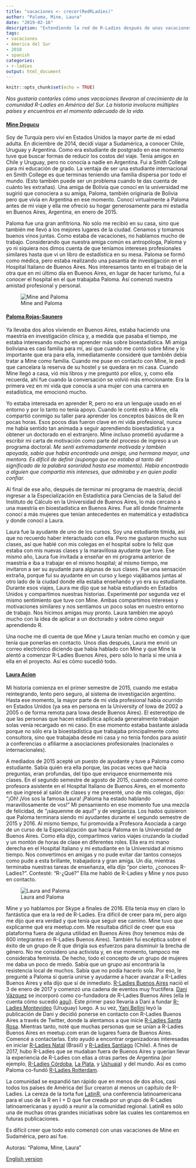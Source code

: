```yaml
---
title: "vacaciones <- crecer(RedRLadies)"
author: "Paloma, Mine, Laura"
date: "2019-02-16"
description: "Extendiendo la red de R-Ladies después de unas vacaciones"
tags: 
- vacaciones
- America del Sur
- 2018
- spanish
categories:
- r-ladies
output: html_document
---
```


```r
knitr::opts_chunk$set(echo = TRUE)
```

*Nos gustaría contarles cómo unas vacaciones llevaron al crecimiento de la comunidad R-Ladies en América del Sur. La historia involucra múltiples países y encuentros en el momento adecuado de la vida.* 

#### [Mine Dogucu](https://twitter.com/MineDogucu)

Soy de Turquía pero viví en Estados Unidos la mayor parte de mi edad adulta. En diciembre de 2014, decidí viajar a Sudamérica, a conocer Chile, Uruguay y Argentina. Como era estudiante de postgrado en ese momento tuve que buscar formas de reducir los costos del viaje. Tenía amigos en Chile y Uruguay, pero no conocía a nadie en Argentina. Fui a Smith College para mi educación de grado. La ventaja de ser una estudiante internacional en Smith College es que terminas teniendo una familia dispersa por todo el mundo. (Esto también puede ser un problema cuando te das cuenta de cuánto les extrañas). Una amiga de Bolivia que conocí en la universidad me sugirió que conociera a su amiga, Paloma, también originaria de Bolivia pero que vivía en Argentina en ese momento. Conocí virtualmente a Paloma antes de mi viaje y ella me ofreció su hogar generosamente para mi estadía en Buenos Aires, Argentina, en enero de 2015.

Paloma fue una gran anfitriona. No sólo me recibió en su casa, sino que también me llevó a los mejores lugares de la ciudad. Cenamos y tomamos buenos vinos juntas. Como estaba de vacaciones, no hablamos mucho de trabajo. Considerando que nuestra amiga común es antropóloga, Paloma y yo ni siquiera nos dimos cuenta de que teníamos intereses profesionales similares hasta que vi un libro de estadística en su mesa. Paloma se formó como médica, pero estaba realizando una pasantía de investigación en el Hospital Italiano de Buenos Aires. Nos interesamos tanto en el trabajo de la otra que en mi último día en Buenos Aires, en lugar de hacer turismo, fui a conocer el hospital en el que trabajaba Paloma. Así comenzó nuestra amistad profesional y personal.

![Mine and Paloma](mine_paloma.jpg)

#### [Paloma Rojas-Saunero](https://twitter.com/palolili23)

Ya llevaba dos años viviendo en Buenos Aires, estaba haciendo una maestría en investigación clínica y, a medida que pasaba el tiempo, me estaba interesando mucho en aprender más sobre bioestadística. Mi amiga boliviana es casi familia para mí, así que cuando me contó sobre Mine y lo importante que era para ella, inmediatamente consideré que también debía tratar a Mine como familia. Cuando me puse en contacto con Mine, le pedí que cancelara la reserva de su hostel y se quedara en mi casa. Cuando Mine llegó a casa, vió mis libros y me preguntó por ellos, y, como ella recuerda, ahí fue cuando la conversación se volvió más emocionante. Era la primera vez en mi vida que conocía a una mujer con una carrera en estadística, me emocionó mucho.

Yo estaba interesada en aprender R, pero no era un lenguaje usado en el entorno y por lo tanto no tenía apoyo. Cuando le conté esto a Mine, ella compartió conmigo su taller para aprender los conceptos básicos de R en pocas horas. Esos pocos días fueron clave en mi vida profesional, nunca me había sentido tan animada a seguir aprendiendo bioestadística y a obtener un doctorado en el extranjero. Mine incluso prometió ayudarme a escribir mi carta de motivación como parte del proceso de ingreso a un programa doctoral. *Me sentí extremadamente motivada y también apoyada, sabía que había encontrado una amiga, una hermana mayor, una mentora. Es difícil de definir (supongo que no estaba al tanto del significado de la palabra sororidad hasta ese momento). Había encontrado a alguien que compartía mis intereses, que admiraba y en quien podía confiar.*

Al final de ese año, después de terminar mi programa de maestría, decidí ingresar a la Especialización en Estadística para Ciencias de la Salud del Instituto de Cálculo en la Universidad de Buenos Aires, lo más cercano a una maestría en bioestadística en Buenos Aires. Fue allí donde finalmente conocí a más mujeres que tenían antecedentes en matemática y estadística y donde conocí a Laura.

Laura fue la ayudante de uno de los cursos. Soy una estudiante tímida, así que no recuerdo haber interactuado con ella. Pero me gustaron mucho sus clases, así que hablé con mis colegas en el hospital sobre lo feliz que estaba con mis nuevas clases y la maravillosa ayudante que tuve. Ese mismo año, Laura fue invitada a enseñar en mi programa anterior de maestría e iba a trabajar en el mismo hospital; al mismo tiempo, me invitaron a ser su ayudante para algunas de sus clases. Fue una sensación extraña, porque fui su ayudante en un curso y luego viajábamos juntas al otro lado de la ciudad donde ella estaba enseñando y yo era su estudiante. Durante esos viajes, Laura me dijo que se había estudiando en Estados Unidos y compartimos nuestras historias. Experimenté por segunda vez el mismo sentimiento que tuve con Mine. Ambas compartimos intereses y motivaciones similares y nos sentíamos un poco solas en nuestro entorno de trabajo. Nos hicimos amigas muy pronto. Laura también me apoyó mucho con la idea de aplicar a un doctorado y sobre cómo seguir aprendiendo R.

Una noche me di cuenta de que Mine y Laura tenían mucho en común y que tenía que ponerlas en contacto. Unos días después, Laura me envió un correo electrónico diciendo que había hablado con Mine y que Mine la alentó a comenzar R-Ladies Buenos Aires, pero sólo lo haría si me unía a ella en el proyecto. Así es cómo sucedió todo.


#### [Laura Acion](https://twitter.com/_lacion_)

Mi historia comienza en el primer semestre de 2015, cuando me estaba reintegrando, lento pero seguro, al sistema de investigación argentino. Hasta ese momento, la mayor parte de mi vida profesional había ocurrido en Estados Unidos (ya sea en persona en la University of Iowa de 2002 a 2005 o de forma remota para Iowa desde Buenos Aires). El estereotipo de que las personas que hacen estadística aplicada generalmente trabajan solas venía recargado en mi caso. En ese momento estaba bastante aislada porque no sólo era la bioestadística que trabajaba principalmente como consultora, sino que trabajaba desde mi casa y no tenía fondos para asistir a conferencias o afiliarme a asociaciones profesionales (nacionales o internacionales).

A mediados de 2015 acepté un puesto de ayudante y tuve a Paloma como estudiante. Sabía quién era ella porque, las pocas veces que hacía preguntas, eran profundas, del tipo que enriquece enormemente mis clases. En el segundo semestre de agosto de 2015, cuando comencé como profesora asistente en el Hospital Italiano de Buenos Aires, en el momento en que ingresé al salón de clases y me presenté, uno de mis colegas, dijo: “¡Oh! ¡Vos sos la famosa Laura! ¡Paloma ha estado hablando maravillosamente de vos!" Mi pensamiento en ese momento fue una mezcla de felicidad, de "¡sáquenme de aquí!" y de vergüenza. Los hados quisieron que Paloma terminara siendo mi ayudantes durante el segundo semestre de 2015 y 2016. Al mismo tiempo, fui promovida a Profesora Asociada a cargo de un curso de la Especialización que hacía Paloma en la Universidad de Buenos Aires. Como ella dijo, compartimos varios viajes cruzando la ciudad y un montón de horas de clase en diferentes roles. Ella era mi mano derecha en el Hospital Italiano y mi estudiante en la Universidad al mismo tiempo. Nos convertimos en amigas y no pude evitar dar tantos consejos como pude a esta brillante, trabajadora y gran amiga. Un día, mientras terminaba nuestras tareas de enseñanza, ella dijo "por cierto, ¿conoces R-Ladies?". Contesté: "R-¿Qué?" Ella me habló de R-Ladies y Mine y nos puso en contacto.

![Laura and Paloma](laura_paloma.jpg)

Mine y yo hablamos por Skype a finales de 2016. Ella tenía muy en claro lo fantástica que era la red de R-Ladies. Era difícil de creer para mí, pero algo me dijo que era verdad y que tenía que seguir ese camino. Mine tuvo que explicarme qué era meetup.com. Me resultaba difícil de creer que esa plataforma fuera de alguna utilidad en Buenos Aires (hoy tenemos más de 600 integrantes en R-Ladies Buenos Aires). También fui escéptica sobre el éxito de un grupo de R que dirigía sus esfuerzos para disminuir la brecha de género. No me considero una activista y, en ese momento, tampoco me consideraba feminista. De hecho, todo el concepto de un grupo de mujeres me daba un poco de miedo. Sabía que un grupo así encontraría la resistencia local de muchos. Sabía que no podía hacerlo sola. Por eso, le pregunté a Paloma si quería unirse y ayudarme a hacer avanzar a R-Ladies Buenos Aires y ella dijo que sí de inmediato. 
[R-Ladies Buenos Aires](https://www.meetup.com/es-ES/rladies-buenos-aires/) nació el 3 de enero de 2017 y comenzó una cadena de eventos muy fructífera. [Dani Vázquez](https://twitter.com/d4tagirl) se incorporó como co-fundadora de R-Ladies Buenos Aires (ella le cuenta cómo sucedió [aquí](https://d4tagirl.com/2017/01/the-r-ladies-way)). Este primer paso llevaría a Dani a fundar [R-Ladies Montevideo](https://www.meetup.com/es-ES/rladies-montevideo/) (Uruguay) luego. A su vez, [Yani Bellini](https://twitter.com/yabellini) leyó la publicación de Dani y decidió ponerse en contacto con R-Ladies Buenos Aires a través de Twitter, donde la alentamos a que inicie  [R-Ladies Santa Rosa](https://www.meetup.com/es-ES/rladies-santa-rosa/). Mientras tanto, noté que muchas personas que se unían a R-Ladies Buenos Aires en meetup.com eran de lugares fuera de Buenos Aires. Comencé a contactarlas. Esto ayudó a encontrar organizadoras interesadas en iniciar [R-Ladies Natal](https://www.meetup.com/es-ES/rladies-natal/) (Brasil) y [R-Ladies Santiago](https://www.meetup.com/es-ES/rladies-scl/) (Chile). A fines de 2017, hubo R-Ladies que se mudaban fuera de Buenos Aires y querían llevar la experiencia de R-Ladies con ellas a otras partes de Argentina (por ejemplo, [R-Ladies Córdoba](https://www.meetup.com/es-ES/rladies-cordoba/), [La Plata](https://www.meetup.com/es-ES/rladies-la-plata/), y [Ushuaia](https://www.meetup.com/es-ES/rladies-ushuaia/)) y del mundo. Así es como Paloma co-fundó  [R-Ladies Rotterdam](https://www.meetup.com/es-ES/rladies-rotterdam/).

La comunidad se expandió tan rápido que en menos de dos años, casi todos los países de América del Sur crearon al menos un capítulo de R-Ladies. La cereza de la torta fue [LatinR](http://latin-r.com/en), una conferencia latinoamericana para el uso de la R en I + D que fue creada por un grupo de R-Ladies latinoamericanas y ayudó a reunir a la comunidad regional. LatinR es sólo una de muchas otras grandes iniciativas sobre las cuales les contaremos en futuras publicaciones.

Es difícil creer que todo esto comenzó con unas vacaciones de Mine en Sudamérica, pero así fue.

Autoras: "Paloma, Mine, Laura"

[English version](https://blog.rladies.org/post/vacation_grow_rladiesnetwork/)
